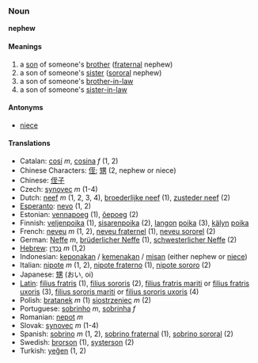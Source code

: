 ===Noun===
'''nephew'''

====Meanings====
#a [[son]] of someone's [[brother]] ([[fraternal]] nephew)
#a son of someone's [[sister]] ([[sororal]] nephew)
#a son of someone's [[brother-in-law]]
#a son of someone's [[sister-in-law]]

====Antonyms====
*[[niece]]

====Translations====
*Catalan: [[cosí]] ''m'', [[cosina]] ''f'' (1, 2)
*Chinese Characters: [[侄]]; [[甥]] (2, nephew or niece)
*Chinese: [[侄子]]
*Czech: [[synovec]] ''m'' (1-4)
*Dutch: [[neef]] ''m'' (1, 2, 3, 4), [[broederlijke neef]] (1), [[zusteder neef]] (2)
*[[Esperanto]]: [[nevo]] (1, 2)
*Estonian: [[vennapoeg]] (1), [[õepoeg]] (2)
*Finnish: [[veljenpoika]] (1), [[sisarenpoika]] (2), [[lanko|langon]] [[poika]] (3), [[käly|kälyn]] [[poika]]
*French: [[neveu]] ''m'' (1, 2), [[neveu fraternel]] (1), [[neveu sororel]] (2)
*German: [[Neffe]] ''m'', [[brüderlicher Neffe]] (1), [[schwesterlicher Neffe]] (2)
*[[Hebrew]]: [[נֶכְדָּן]] ''m'' (1,2)
*Indonesian: [[keponakan]] / [[kemenakan]] / [[misan]] (either nephew or [[niece]])
*Italian: [[nipote]] ''m'' (1, 2), [[nipote fraterno]] (1), [[nipote sororo]] (2)
*Japanese: [[甥]] (おい, oi)
*[[Latin]]: [[filius fratris]] (1), [[filius sororis]] (2), [[filius fratris mariti]] or [[filius fratris uxoris]] (3), [[filius sororis mariti]] or [[filius sororis uxoris]] (4)
*Polish: [[bratanek]] ''m'' (1) [[siostrzeniec]] ''m'' (2)
*Portuguese: [[sobrinho]] ''m'', [[sobrinha]] ''f''
*Romanian: [[nepot]] ''m''
*Slovak: [[synovec]] ''m'' (1-4)
*Spanish: [[sobrino]] ''m'' (1, 2), [[sobrino fraternal]] (1), [[sobrino sororal]] (2)
*Swedish: [[brorson]] (1), [[systerson]] (2)
*Turkish: [[yeğen]] (1, 2)